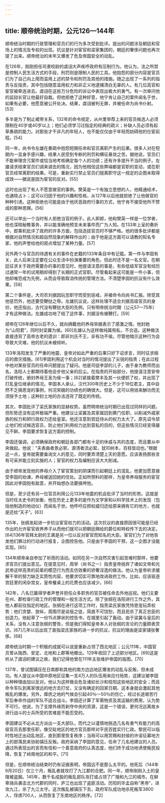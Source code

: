 ```yaml
---
---
---
```

title: 顺帝统治时期，公元126—144年
---



顺帝统治时期的行政管理和官员们的行为多次受到批评。提出的问题涉及朝廷和官场上的情况及专权的出现。抗议是针对宦官和梁家集团的，朝廷的奢侈问题也再次提了出来。顺帝统治的末年又爆发了危及帝国安全的动乱。

在126年，刚刚担任司隶校尉的虞诩大声疾呼政府有压制行为。他认为，法之所禁是控制人民生活方式的手段，刑罚则是限制人民的工具。他抱怨的部分内容是官员们为了自己向上爬而滥用上述的禁令和刑罚及其他的措施。随之出现了一系列的指责与反指责，其中包括随意滥用权力和非正义地逮捕清白无辜的人。有几位高官和宦官被牵连进去。虞诩在这些万分危险的诉讼中表现出极大的勇气。有一次审问他的监狱长官让他最好自裁。但他拒绝了这种好意，他宁肯让自己的案件闻名于世，如果有必要，他愿意被公开处决。结果，虞诩被判无罪，并被任命为尚书仆射。[53]

多半是为了制止裙带关系，132年的命令规定，从州里举荐上来的官员候选人必须限制在40岁或40岁以上；他们必须学习过指定的经典的疏义；补缺人员必须有起草奏疏的能力。对那些才干非凡的年轻人，也不能仅仅由于年轻而妨碍他的仕宦前程。[54]

同一年，尚书令左雄在奏疏中抱怨短期任命和官员离职产生的后果。很多人对在短期内一显身手感兴趣，结果人民受到专断的刑罚和横征暴敛之苦。据他说，官员们不能审理贪污案件或恰当地考核确定每个人的功绩；还有许多提升不当的例子。左雄请求结束官员们调来调去的情况，因为他相信这些弊端都是官职的变动，或在职官员经常离职的结果。可是，重新实行禁止官员们擅离职守这一规定的企图未取得成效——据说是因为宦官的反对。[55]

这时也出现了有人不愿意做官的事例。樊英是一个有独立思想的人，他精通经术，也通晓占卜；这可以归因于他的兴趣和性格，从127年以后他就拒绝了让他做官的种种引诱。这种拒绝也可能是由于他厌恶政府行事的方式，他宁肯不接受他所不赞成的那种恩赐。[56]

还可以举出一个当时有人拒绝当官的例子。此人即郎，他和樊英一样是一位学者，他也深晓秘教事务，并以能准确地预言未来事件而广为人知。在133年上呈的奏折中，郎乘机批评了政府的许多方面，包括选拔官员时不够严格。他的很多批评都是根据对自然情况和超自然现象的解释作出的；由于他是这方面可以请教的知名专家，他的声誉给他的观点增加了某种力量。[57]

另外两个与官员的待遇有关的事件在史籍的133年条目中有记载。第一件与李固有关，此人后来注定要在公众生活中扮演重要的角色，但此时还不是一名文官。在朝廷征求关于政府需要办的事的意见时，他提请注意的事是，有些低级军官没有经历过通常一年的试用期却得到了长期的正式官职。尽管看起来这可能是一件小事，但他却唯恐成为先例，从而会导致取消传统的管理方法。不清楚李固的抗议有什么效果。[58]

第二个事件是，大司农刘据因玩忽职守而受到惩戒，并被命令向尚书汇报。除受其他惩罚外，他还要受鞭挞之辱。左雄抗议说，这样处理不适合刘据高级官员的身份，他还指出，古代没有鞭挞大臣的先例，只有明帝统治时期（公元57—75年）才有这种做法。左雄成功地了结了这件事，刘据没有被鞭打。[59]

顺帝在126年继位以后不久，就向拥戴他的养母宋娥表示了感激之情。他封她为“山阳君”，同时封梁冀为侯。[60]左雄认为这样做纯属徇私，不合适。这种做法直接违背了高帝古老的遗训：即非刘氏不王，非有功不侯。尽管他暗示这种行为会导致大灾难，他的抗议未被倾听。

133年洛阳发生了严重的地震，皇帝对如此严重的后果只好下诏求言，同时征求相应的救灾措施。[61]李固利用这个机会对当时的情况提出了尖锐的指责；在此过程中他对某些官员的任命问题提出了疑问。他是司徒李郃的儿子，由于身为教师而出名，洛阳人士都期待着他会步他父亲的后尘。在指责的开始部分，他提请注意安帝打破传统，册封养母王圣为侯一事；[62]紧接着樊丰及其一伙便抓了权，并出现了打乱皇位继承的情况。李固本人承认，汉代300年历史上不少于18位君主，其中自然不乏搞恩宠的事例，何况宋娥的功绩也的确很大。但是，这可以用钱来酬功而无须授予土地；这种封土地的办法违背了既定的传统。

其次，李固批评了梁氏家族的显赫权势。虽然明帝统治时期已出现过同样的问题，但形势还没有这样极端严重。他建议让梁冀及其家属回到黄门任职，以削减外戚家族的权力和把行政权力还给皇室。他还注意到宫廷侍从的权力太大了。原先诏令禁止他们检试候选官员，防止他们利用权力达到营私的目的，但这些情况已经变得屡见不鲜。李固要求恢复这方面的控制。

李固还强调，必须确保政府和朝廷各部门都有十足的休戚与共的态度，而且要从中央做起。他说：“夫表曲者景必邪，源清者流必絜，犹叩树本，百枝皆动也。”根据这一点，皇帝就需要垂询文人的意见，同时要弄清楚上天的意愿。应该表扬那些言有可采并能立刻实施的人；宦官的权力及编制应该大大削减。

由于顺帝发现他的养母介入了宦官策划的阴谋而引起朝廷上的混乱，他更加愿意接受李固的劝谏，养母被送回她的住处。正如所预料的那样，为皇帝养母服务的宦官因此对李固抱有敌意，并开始想办法要搞垮他。

但是，至少还有另一位官员利用公元133年地震的机会批评了当时的形势。这就是当时任太史令的张衡，他在历史上更多的是作为文学家和以科学技术上的发现（包括他制造的地动仪）而闻名于世。他呼吁应把权威归还给原来拥有它的地方，也就是还给“天子”。[63]

135年，张纲发起进一步抗议宦官权力的活动。这次抗议的直接原因很可能是已经作出的允许宦官收养养子从而他们就可以把朝廷赐给的爵位和特权传下去的决定。[64]136年官拜太尉的王龚是另一位以反对宦官而知名的大臣。宦官们为了对他告发他们罪过的行动进行报复，企图控告他。只是由于李固的干预，这一企图才没能实现。[65]

134年顺帝亲自参加了祈雨的活动。如同在另一次自然灾害引起苦难时那样，他要求官员们提出意见。在提意见时，周举（尚书之一）指责皇帝抛弃了诸如文帝和光武帝这样高贵的前辈的模范行为而去仿效秦的骄奢淫逸的做法。他认为皇帝祈求缓解干旱的努力缺乏实质性内容，他要求切实可靠地改进政府工作。比如，应该驱逐宫廷里的闲杂宫女，皇帝餐桌上的花费也应该减少。[66]

142年，八名已赢得学者声誉并担任众多职务的官员被任命去外地巡视。他们主要在州、郡检查行政工作的管理和一般生活方式。除了张纲在洛阳进行工作之外，其他人都前往指定的地区。张纲在进行这项工作时，指责梁氏家族凭恃恩宠玩弄权势：他们贪婪、放纵，周围尽是谄佞之徒，简直不可饶恕，而且扼杀了真正忠臣的创造力。他起草了一份15点罪状的控告书，在城里引起了轰动。由于梁冀与皇后的关系，没有人注意张纲的警告，但是我们得知皇帝本人对张纲的言论的力量颇表赏识。[67]几年以后出现了直指梁氏家族的进一步的抗议，抗议的理由是梁家铺张奢侈。[68]

顺帝统治时期一个积极的成就可以说是重新占领了西北地区；公元111年，中国官员曾从陇西、安定、北地和上郡等地撤出。129年收回了上述部分地区。[69]这是听从了虞诩的建议之故，我们记得他曾在111年主张维护帝国的版图。[70]

137年，曾试图镇压在日南郡和其他的南方边远地区爆发的动乱与反叛，但未成功。有人提议从中国中原地区征集一支4万人的队伍用来应付局势，这建议被李固以种种理由加以反对。他认为这样做会危及诸如长沙和桂阳这些地区的安全；而且命令军队到离家很远的地方去打仗，又没有确定的回家日期，这本身就会激起其他叛乱的爆发。另外，瘴疠之地的气候会引起40％—50％的伤亡，经过长途艰苦行军后奉命作战的军队不适合战斗。李固还计算了军需物资及其运输的费用，认为势不可行。他说，为了支撑外缘而剥夺中央的资源，这是一个错误，更何况远离故乡进行战斗的士兵所受的苦难是不能忍受的。

李固建议不必从北方派出一支大部队，而代之以谨慎地挑选几名有勇气有能力的高级官员去那里任职，像交趾地区的地方官员那样对平民百姓实行仁政。黎民可以临时性地迁出动乱地区，直到那里恢复秩序；当局可以用赏赐和封侯的许诺征募地方上的部落民来协助镇压反叛。政府采纳了李固的意见，任命了几名他建议的人员。通过所表现出的言而有信和一个善意政府的认真态度，他们终于成功地诱使叛民投降，恢复了岭南地区的和平。[71]

但是，在顺帝统治结束时仍有证据表明，帝国远不是那么太平的。他死后（144年9月20日）仅三个月，叛乱者就攻打了九江郡的合肥。同一年，顺帝刚刚入土的皇陵被盗掘。145年，数千名成股的叛乱部队攻打或占领了广陵和九江的城市。在鲜卑骑兵袭击北方代郡的同时，庐江也出现了盗匪活动。历阳的华孟自称“黑帝”，进攻九江，杀了九江太守。这次叛乱被镇压下去，政府军队成功地杀死叛军3800人，俘虏700人，从而恢复了东南地区的秩序。[72]